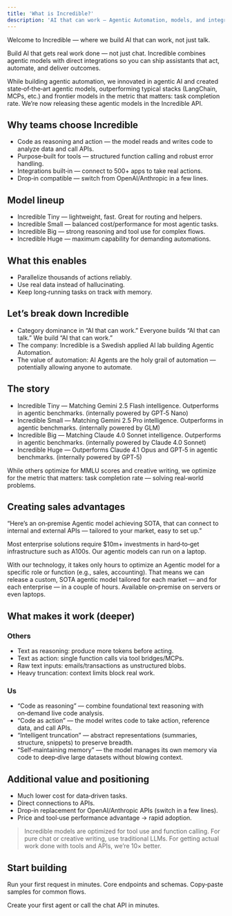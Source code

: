 ```yaml
---
title: 'What is Incredible?'
description: 'AI that can work — Agentic Automation, models, and integrations'
---
```


Welcome to Incredible — where we build AI that can work, not just talk.

Build AI that gets real work done — not just chat. Incredible combines agentic models with direct integrations so you can ship assistants that act, automate, and deliver outcomes.

While building agentic automation, we innovated in agentic AI and created state‑of‑the‑art agentic models, outperforming typical stacks (LangChain, MCPs, etc.) and frontier models in the metric that matters: task completion rate. We’re now releasing these agentic models in the Incredible API.

## Why teams choose Incredible

- Code as reasoning and action — the model reads and writes code to analyze data and call APIs.
- Purpose‑built for tools — structured function calling and robust error handling.
- Integrations built‑in — connect to 500+ apps to take real actions.
- Drop‑in compatible — switch from OpenAI/Anthropic in a few lines.

## Model lineup

- Incredible Tiny — lightweight, fast. Great for routing and helpers.
- Incredible Small — balanced cost/performance for most agentic tasks.
- Incredible Big — strong reasoning and tool use for complex flows.
- Incredible Huge — maximum capability for demanding automations.

## What this enables

- Parallelize thousands of actions reliably.
- Use real data instead of hallucinating.
- Keep long‑running tasks on track with memory.

## Let’s break down Incredible

- Category dominance in “AI that can work.” Everyone builds “AI that can talk.” We build “AI that can work.”
- The company: Incredible is a Swedish applied AI lab building Agentic Automation.
- The value of automation: AI Agents are the holy grail of automation — potentially allowing anyone to automate.

## The story

- Incredible Tiny — Matching Gemini 2.5 Flash intelligence. Outperforms in agentic benchmarks. (internally powered by GPT‑5 Nano)
- Incredible Small — Matching Gemini 2.5 Pro intelligence. Outperforms in agentic benchmarks. (internally powered by GLM)
- Incredible Big — Matching Claude 4.0 Sonnet intelligence. Outperforms in agentic benchmarks. (internally powered by Claude 4.0 Sonnet)
- Incredible Huge — Outperforms Claude 4.1 Opus and GPT‑5 in agentic benchmarks. (internally powered by GPT‑5)

While others optimize for MMLU scores and creative writing, we optimize for the metric that matters: task completion rate — solving real‑world problems.

## Creating sales advantages

<Callout>
“Here’s an on‑premise Agentic model achieving SOTA, that can connect to internal and external APIs — tailored to your market, easy to set up.”

Most enterprise solutions require $10m+ investments in hard‑to‑get infrastructure such as A100s. Our agentic models can run on a laptop.
</Callout>

With our technology, it takes only hours to optimize an Agentic model for a specific role or function (e.g., sales, accounting). That means we can release a custom, SOTA agentic model tailored for each market — and for each enterprise — in a couple of hours. Available on‑premise on servers or even laptops.

## What makes it work (deeper)

### Others

- Text as reasoning: produce more tokens before acting.
- Text as action: single function calls via tool bridges/MCPs.
- Raw text inputs: emails/transactions as unstructured blobs.
- Heavy truncation: context limits block real work.

### Us

- “Code as reasoning” — combine foundational text reasoning with on‑demand live code analysis.
- “Code as action” — the model writes code to take action, reference data, and call APIs.
- “Intelligent truncation” — abstract representations (summaries, structure, snippets) to preserve breadth.
- “Self‑maintaining memory” — the model manages its own memory via code to deep‑dive large datasets without blowing context.

## Additional value and positioning

- Much lower cost for data‑driven tasks.
- Direct connections to APIs.
- Drop‑in replacement for OpenAI/Anthropic APIs (switch in a few lines).
- Price and tool‑use performance advantage → rapid adoption.

> Incredible models are optimized for tool use and function calling. For pure chat or creative writing, use traditional LLMs. For getting actual work done with tools and APIs, we’re 10× better.

## Start building

Run your first request in minutes. Core endpoints and schemas. Copy‑paste samples for common flows.

<Card title="Quickstart" icon="rocket" href="/quickstart">
  Create your first agent or call the chat API in minutes.
</Card>

